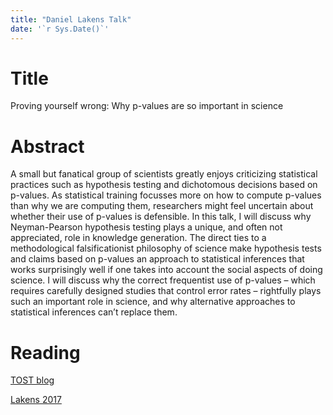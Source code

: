 ```yaml
---
title: "Daniel Lakens Talk"
date: '`r Sys.Date()`'
---
```

# Title 
 
Proving yourself wrong: Why p-values are so important in science

 
# Abstract 

A small but fanatical group of scientists greatly enjoys criticizing statistical practices such as hypothesis testing and dichotomous decisions based on p-values. As statistical training focusses more on how to compute p-values than why we are computing them, researchers might feel uncertain about whether their use of p-values is defensible. In this talk, I will discuss why Neyman-Pearson hypothesis testing plays a unique, and often not appreciated, role in knowledge generation. The direct ties to a methodological falsificationist philosophy of science make hypothesis tests and claims based on p-values an approach to statistical inferences that works surprisingly well if one takes into account the social aspects of doing science. I will discuss why the correct frequentist use of p-values – which requires carefully designed studies that control error rates – rightfully plays such an important role in science, and why alternative approaches to statistical inferences can’t replace them.

# Reading

[TOST blog](http://daniellakens.blogspot.com/2016/12/tost-equivalence-testing-r-package.html)

[Lakens 2017]("/tost.pdf")
